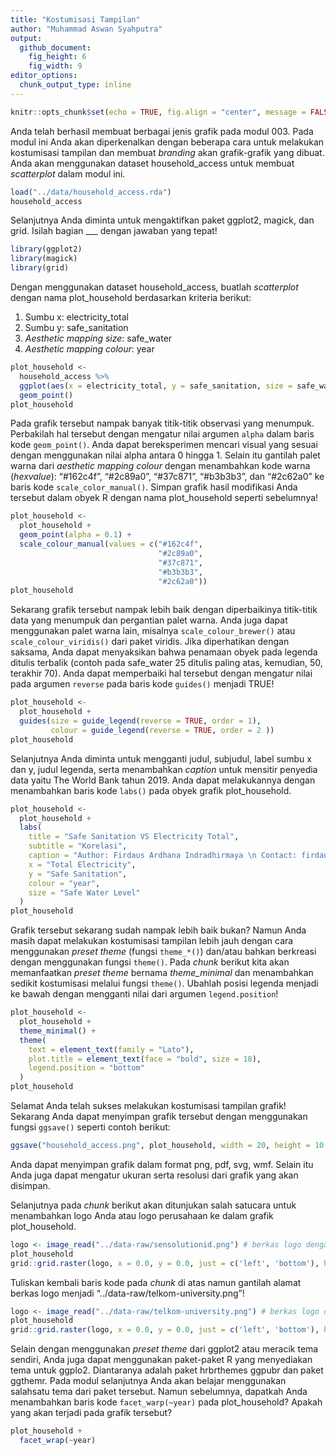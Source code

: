 ```yaml
---
title: "Kostumisasi Tampilan"
author: "Muhammad Aswan Syahputra"
output: 
  github_document:
    fig_height: 6
    fig_width: 9
editor_options: 
  chunk_output_type: inline
---
```


```r
knitr::opts_chunk$set(echo = TRUE, fig.align = "center", message = FALSE, warning = FALSE)
```

Anda telah berhasil membuat berbagai jenis grafik pada modul 003. Pada modul ini Anda akan diperkenalkan dengan beberapa cara untuk melakukan kostumisasi tampilan dan membuat *branding* akan grafik-grafik yang dibuat. Anda akan menggunakan dataset household_access untuk membuat *scatterplot* dalam modul ini.

```r
load("../data/household_access.rda")
household_access
```

Selanjutnya Anda diminta untuk mengaktifkan paket ggplot2, magick, dan grid. Isilah bagian ___ dengan jawaban yang tepat!

```r
library(ggplot2)
library(magick)
library(grid)
```

Dengan menggunakan dataset household_access, buatlah *scatterplot* dengan nama plot_household berdasarkan kriteria berikut:

1. Sumbu x: electricity_total
2. Sumbu y: safe_sanitation
3. *Aesthetic mapping size*: safe_water
4. *Aesthetic mapping colour*: year

```r
plot_household <- 
  household_access %>% 
  ggplot(aes(x = electricity_total, y = safe_sanitation, size = safe_water, colour = year)) +
  geom_point()
plot_household
```

Pada grafik tersebut nampak banyak titik-titik observasi yang menumpuk. Perbakilah hal tersebut dengan mengatur nilai argumen `alpha` dalam baris kode `geom_point()`. Anda dapat bereksperimen mencari visual yang sesuai dengan menggunakan nilai alpha antara 0 hingga 1. Selain itu gantilah palet warna dari *aesthetic mapping colour* dengan menambahkan kode warna (*hexvalue*): "#162c4f", "#2c89a0", "#37c871", "#b3b3b3", dan "#2c62a0" ke baris kode `scale_color_manual()`. Simpan grafik hasil modifikasi Anda tersebut dalam obyek R dengan nama plot_household seperti sebelumnya!

```r
plot_household <- 
  plot_household +
  geom_point(alpha = 0.1) +
  scale_colour_manual(values = c("#162c4f",
                                 "#2c89a0",
                                 "#37c871",
                                 "#b3b3b3",
                                 "#2c62a0"))
plot_household
```

Sekarang grafik tersebut nampak lebih baik dengan diperbaikinya titik-titik data yang menumpuk dan pergantian palet warna. Anda juga dapat menggunakan palet warna lain, misalnya `scale_colour_brewer()` atau `scale_colour_viridis()` dari paket viridis. Jika diperhatikan dengan saksama, Anda dapat menyaksikan bahwa penamaan obyek pada legenda ditulis terbalik (contoh pada safe_water 25 ditulis paling atas, kemudian, 50, terakhir 70). Anda dapat memperbaiki hal tersebut dengan mengatur nilai pada argumen `reverse` pada baris kode `guides()` menjadi TRUE!

```r
plot_household <- 
  plot_household +
  guides(size = guide_legend(reverse = TRUE, order = 1),
         colour = guide_legend(reverse = TRUE, order = 2 ))
plot_household
```

Selanjutnya Anda diminta untuk mengganti judul, subjudul, label sumbu x dan y, judul legenda, serta menambahkan *caption* untuk mensitir penyedia data yaitu The World Bank tahun 2019. Anda dapat melakukannya dengan menambahkan baris kode `labs()` pada obyek grafik plot_household.

```r
plot_household <- 
  plot_household +
  labs(
    title = "Safe Sanitation VS Electricity Total",
    subtitle = "Korelasi",
    caption = "Author: Firdaus Ardhana Indradhirmaya \n Contact: firdaus.indradhirmaya@gmail.com \n Data source: The World Bank, 2019",
    x = "Total Electricity",
    y = "Safe Sanitation",
    colour = "year",
    size = "Safe Water Level"
  )
plot_household
```

Grafik tersebut sekarang sudah nampak lebih baik bukan? Namun Anda masih dapat melakukan kostumisasi tampilan lebih jauh dengan cara menggunakan *preset theme*  (fungsi `theme_*()`) dan/atau bahkan berkreasi dengan menggunakan fungsi `theme()`. Pada *chunk* berikut kita akan memanfaatkan *preset theme* bernama *theme_minimal* dan menambahkan sedikit kostumisasi melalui fungsi `theme()`. Ubahlah posisi legenda menjadi ke bawah dengan mengganti nilai dari argumen `legend.position`!

```r
plot_household <- 
  plot_household +
  theme_minimal() +
  theme(
    text = element_text(family = "Lato"),
    plot.title = element_text(face = "bold", size = 18),
    legend.position = "bottom"
  )
plot_household
```

Selamat Anda telah sukses melakukan kostumisasi tampilan grafik! Sekarang Anda dapat menyimpan grafik tersebut dengan menggunakan fungsi `ggsave()` seperti contoh berikut:

```r
ggsave("household_access.png", plot_household, width = 20, height = 10, units = "cm")
```

Anda dapat menyimpan grafik dalam format png, pdf, svg, wmf. Selain itu Anda juga dapat mengatur ukuran serta resolusi dari grafik yang akan disimpan.

Selanjutnya pada *chunk* berikut akan ditunjukan salah satucara untuk menambahkan logo Anda atau logo perusahaan ke dalam grafik plot_household.

```r
logo <- image_read("../data-raw/sensolutionid.png") # berkas logo dengan format png atau jpg
plot_household
grid::grid.raster(logo, x = 0.0, y = 0.0, just = c('left', 'bottom'), height = unit(0.5, 'inches'))
```

Tuliskan kembali baris kode pada *chunk* di atas namun gantilah alamat berkas logo menjadi "../data-raw/telkom-university.png"!

```r
logo <- image_read("../data-raw/telkom-university.png") # berkas logo dengan format png atau jpg
plot_household
grid::grid.raster(logo, x = 0.0, y = 0.0, just = c('left', 'bottom'), height = unit(0.5, 'inches'))

```

Selain dengan menggunakan *preset theme* dari ggplot2 atau meracik tema sendiri, Anda juga dapat menggunakan paket-paket R yang menyediakan tema untuk ggplo2. Diantaranya adalah paket hrbrthemes ggpubr dan paket ggthemr. Pada modul selanjutnya Anda akan belajar menggunakan salahsatu tema dari paket tersebut. Namun sebelumnya, dapatkah Anda menambahkan baris kode `facet_warp(~year)` pada plot_household? Apakah yang akan terjadi pada grafik tersebut?

```r
plot_household +
  facet_wrap(~year)
```

